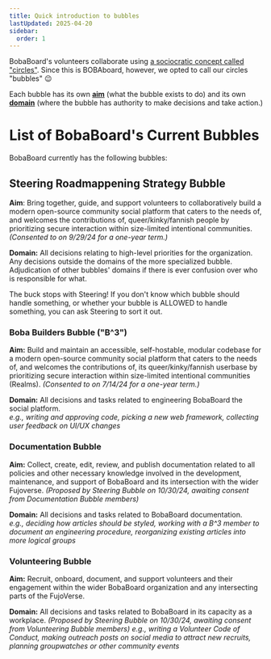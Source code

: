 ```yaml
---
title: Quick introduction to bubbles
lastUpdated: 2025-04-20
sidebar:
  order: 1
---
```



BobaBoard's volunteers collaborate using
[a sociocratic concept called "circles"](https://www.sociocracyforall.org/organizational-circle-structure-in-sociocracy/).
Since this is BOBAboard, however, we opted to call our circles "bubbles" 😉

Each bubble has its own
**[aim](https://www.sociocracyforall.org/vision-mission-and-aims-in-sociocracy/)**
(what the bubble exists to do) and its own
**[domain](https://www.sociocracyforall.org/clarity-and-empowerment-what-is-a-domain/)**
(where the bubble has authority to make decisions and take action.)

# List of BobaBoard's Current Bubbles

BobaBoard currently has the following bubbles:

## Steering Roadmappening Strategy Bubble

**Aim**: Bring together, guide, and support volunteers to collaboratively build
a modern open-source community social platform that caters to the needs of, and
welcomes the contributions of, queer/kinky/fannish people by prioritizing secure
interaction within size-limited intentional communities. _(Consented to on
9/29/24 for a one-year term.)_

**Domain:** All decisions relating to high-level priorities for the
organization. Any decisions outside the domains of the more specialized bubble.
Adjudication of other bubbles' domains if there is ever confusion over who is
responsible for what.

<Aside type="tip" icon="star" title="Not sure whose job it is?">

The buck stops with Steering! If you don't know which bubble should handle
something, or whether your bubble is ALLOWED to handle something, you can ask
Steering to sort it out.

</Aside>

### Boba Builders Bubble ("B^3")

**Aim:** Build and maintain an accessible, self-hostable, modular codebase for a
modern open-source community social platform that caters to the needs of, and
welcomes the contributions of, its queer/kinky/fannish userbase by prioritizing
secure interaction within size-limited intentional communities (Realms).
_(Consented to on 7/14/24 for a one-year term.)_

**Domain:** All decisions and tasks related to engineering BobaBoard the social
platform.  
_e.g., writing and approving code, picking a new web framework, collecting user
feedback on UI/UX changes_

### Documentation Bubble

**Aim:** Collect, create, edit, review, and publish documentation related to all
policies and other necessary knowledge involved in the development, maintenance,
and support of BobaBoard and its intersection with the wider Fujoverse.
_(Proposed by Steering Bubble on 10/30/24, awaiting consent from Documentation
Bubble members)_

**Domain:** All decisions and tasks related to BobaBoard documentation.  
_e.g., deciding how articles should be styled, working with a B^3 member to
document an engineering procedure, reorganizing existing articles into more
logical groups_

### Volunteering Bubble

**Aim:** Recruit, onboard, document, and support volunteers and their engagement
within the wider BobaBoard organization and any intersecting parts of the
FujoVerse.

**Domain:** All decisions and tasks related to BobaBoard in its capacity as a
workplace. _(Proposed by Steering Bubble on 10/30/24, awaiting consent from
Volunteering Bubble members)_ _e.g., writing a Volunteer Code of Conduct, making
outreach posts on social media to attract new recruits, planning groupwatches or
other community events_
